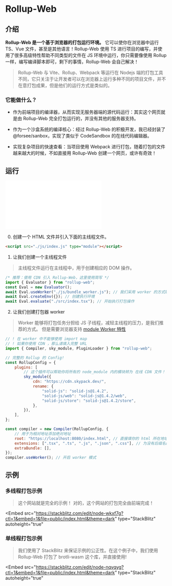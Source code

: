 
# Rollup-Web

## 介绍

**Rollup-Web 是一个基于浏览器的打包运行环境。** 它可以使你在浏览器中运行 TS、Vue 文件，甚至是其他语言！Rollup-Web 使用 TS 进行项目的编写，并使用了很多高级特性帮助不同类型的文件在 JS 环境中运行，你只需要像使用 Rollup 一样，编写编译脚本即可，剩下的事情，Rollup-Web 会自己解决！

> Rollup-Web 与 Vite、Rollup、Webpack 等运行在 Nodejs 端的打包工具不同，它只关注于让开发者可以在浏览器上运行多种不同的项目文件，并不在意打包成果，但是他们的运行方式是类似的。

### 它能做什么？

-   作为前端项目的编译器，从而实现无服务器端的源代码运行：其实这个网页就是由 Rollup-Web 完全打包运行的，并没有其他的服务器支持。

-   作为一个沙盒系统的编译核心：经过 Rollup-Web 的积极开发，我已经封装了 @forsee/sanbox，实现了类似于 CodeSandbox 的在线代码编辑器。

-   实现复杂项目的快速查看：当项目使用 Webpack 进行打包，随着打包的文件越来越大的时候，不如直接用 Rollup-Web 创建一个网页，或许有奇效！

## 运行

<Embed src="./doc/zh_cn/Guide/assets/constructor.drawio"></Embed>

0. 创建一个 HTML 文件并引入下面的主线程文件。

```html
<script src="./js/index.js" type="module"></script>
```

1. 让我们创建一个主线程文件

> 主线程文件运行在主线程中，用于创建相应的 DOM 操作。

```js
/* 推荐：使用 CDN 引入 Rollup-Web，这里使用简写 */
import { Evaluator } from "rollup-web";
const Eval = new Evaluator();
await Eval.useWorker("./js/bundle_worker.js"); // 我们采用 worker 的方式隔离打包器以提高效率
await Eval.createEnv({}); // 创建执行环境
await Eval.evaluate("./src/index.tsx"); // 开始执行打包操作
```

2. 让我们创建打包器 worker

> Worker 能够将打包任务分担给 JS 子线程，减轻主线程的压力，是我们推荐的方式。
> 但是需要浏览器支持 [module Worker 特性](https://caniuse.com/?search=module%20worker)

```js
// ! 在 worker 中不能够使用 import map
// ! 如果你使用 CDN ，那么请填入完整 URL
import { Compiler, sky_module, PluginLoader } from "rollup-web";

// 完整的 Rollup 的 Config!
const RollupConfig = {
    plugins: [
        // 这个插件可以帮助你将所有的 node_module 内的模块转为 在线 CDN 文件！
        sky_module({
            cdn: "https://cdn.skypack.dev/",
            rename: {
                "solid-js": "solid-js@1.4.2",
                "solid-js/web": "solid-js@1.4.2/web",
                "solid-js/store": "solid-js@1.4.2/store",
            },
        }),
    ],
};

const compiler = new Compiler(RollupConfig, {
    // 用于为相对地址添加绝对地址
    root: "https://localhost:8080/index.html", // 直接填你的 html 所在地址
    extensions: [".tsx", ".ts", ".js", ".json", ".css"], // 为没有后缀名的路径添加后缀名
    extraBundle: [],
});
compiler.useWorker(); // 开启 worker 模式
```

## 示例

### 多线程打包示例

> 这个网站就是完全的示例！ 对的，这个网站的打包完全由前端完成！

<Embed
    src="https://stackblitz.com/edit/node-wkxf7g?ctl=1&embed=1&file=public/index.html&theme=dark"
    type="StackBlitz"
    autoheight="true"
></Embed>

### 单线程打包示例

> 我们使用了 StackBlitz 来保证示例的公正性。在这个例子中，我们使用 Rollup-Web 打包了 brotli-wasm 这个库，并直接使用!

<Embed
    src="https://stackblitz.com/edit/node-nqyqyg?ctl=1&embed=1&file=public/index.html&theme=dark"
    type="StackBlitz"
    autoheight="true"
></Embed>
